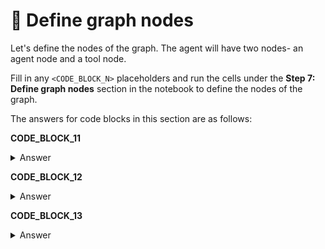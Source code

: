 # 👐 Define graph nodes

Let's define the nodes of the graph. The agent will have two nodes- an agent node and a tool node. 

Fill in any `<CODE_BLOCK_N>` placeholders and run the cells under the **Step 7: Define graph nodes** section in the notebook to define the nodes of the graph.

The answers for code blocks in this section are as follows:

**CODE_BLOCK_11**

<details>
<summary>Answer</summary>
<div>
```python
state["messages"]
```
</div>
</details>

**CODE_BLOCK_12**

<details>
<summary>Answer</summary>
<div>
```python
llm_with_tools.invoke(messages)
```
</div>
</details>

**CODE_BLOCK_13**

<details>
<summary>Answer</summary>
<div>
```python
tool.invoke(tool_call["args"])
```
</div>
</details>
